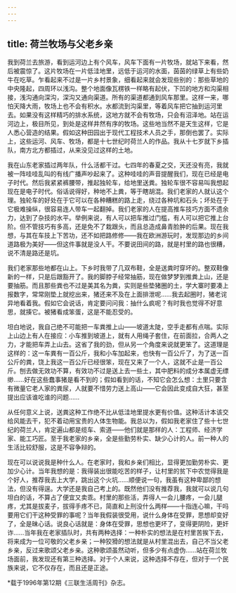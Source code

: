 ```yaml
---
---
---
```

title: 荷兰牧场与父老乡亲
---

我到荷兰去旅游，看到运河边上有个风车，风车下面有一片牧场，就站下来看，然后被震惊了。这片牧场在一片低洼地里，远低于运河的水面，茵茵的绿草上有些奶牛在吃草。乍看起来不过是一片乡村景象，细看起来就会发现些别的：那些草地的中央隆起，四周环以浅沟。整个地面像瓦楞铁一样略有起伏，下凹的地方和沟渠相接，浅沟通向深沟，深沟又通向渠道。所有的渠道都通到风车那里。这样一来，哪怕天降大雨，牧场上也不会有积水。水都流到沟渠里，等着风车把它抽到运河里去。如果没有这样精巧的排水系统，这地方就不会有牧场，只会有沼泽地。站在运河边上，极目所见，到处是这样井然有序的牧场。这些地当然不是天生这样，它是人悉心营造的结果。假如这种田园出于现代工程技术人员之手，那倒也罢了。实际上，这些运河、风车、牧场，都是十七世纪时荷兰人的作品。我从十七岁就下乡插队，南方北方都插过，从来没见过这样的土地。

我在山东老家插过两年队，什么活都干过。七四年的春夏之交，天还没有亮，我就被一阵哇哇乱叫的有线广播声吵起来了。这种哇哇的声音提醒我们，现在已经是电子时代。然后我紧紧裤腰带，推起独轮车，给地里送粪。独轮车很不容易叫我想起现在是电子时代。俗话说得好，种地不上粪，等于瞎胡混。我们老家的人就认这个理。独轮车的好处在于它可以在各种糟糕的路上走，绕过各种坑和石头；坏处在于它极难操纵，很容易连人带车一起翻掉。我们老家的人在提高推车技巧方面不遗余力，达到了杂技的水平。举例来说，有人可以把车推过门槛，有人可以把它推上台阶。但不管技巧有多高，还是免不了栽跟头，而且总造成鼻青脸肿的后果。现在我想，与其在车技上下苦功，还不如把路修修——我在欧洲游玩时，发现那边的乡间道路极为美好——但这件事就是没人干。不要说田间的路，就是村里的路也很糟，说不清是路还是坑。

我们老家那些地都在山上。下乡时我带了几双布鞋，全是送粪时穿坏的。整双鞋像新的一样，只是后跟豁开了。我的脚脖子经常抽筋，现在做梦梦到推粪上山，还是要抽筋。而且那些粪也不过是美其名为粪，实则是些垫猪圈的土，学大寨时要凑上报数字，常常刚垫上就挖出来，猪还来不及在上面排泄呢……我去起圈时，猪老诧异地看着我。假如它会说话，肯定要问问我：抽什么疯呢？有时我也觉得不好意思，就揍它。被猪看成笨蛋，这是不能忍受的。

坦白地说，我自己绝不可能把一车粪推上山——坡道太陡，空手走都有点喘。实际上山边上有人在接应：小车推到坡道上，就有人用绳子套住，在前面拉，合两人之力，才能把车弄上山去。这省了我的劲，但从另一个角度来说就更笨了。这道理是这样的：这一车粪有一百公斤，我和小车加起来，也快有一百公斤了，为了送一百公斤的粪，饶上我这一百公斤已经很笨，现在又来了一个人，这就不止是一百公斤。刨去做无效功不算，有效功不过是送上去一些土，其中肥料的成分本属虚无缥缈……好在这些蠢事猪是看不到的；假如看到的话，不知它会怎么想：土里只要含有微量它老人家的粪尿，人就要不惜劳力送上高山——它会因此变成自大狂，甚至提出应该谁吃谁的问题……

从任何意义上说，送粪这种工作绝不比从低洼地里提水更有价值。这种活计本该交给风能去干，犯不着动用宝贵的人体生物能。我总以为，假如我老家住了些十七世纪的荷兰人，肯定遍山都是缆车、索道——他们就是那样的人：工程师、经济学家、能工巧匠。至于我老家的乡亲，全是些勤劳朴实、缺少心计的人。前一种人的生活比较舒服，这是不容争辩的。

现在可以说说我是种什么人。在老家时，我和乡亲们相比，显得更加勤劳朴实、更加少心计。当年我想的是：我得装出很能吃苦的样子，让村里的贫下中农觉得我是个好人，推荐我去上大学，跳出这个火坑……顺便说一句，我虽有这种卑鄙的想法，但没有得逞。大学还是我自己考上的。既然他们没有推荐我，我就可以说几句坦白的话，不算占了便宜又卖乖。村里的那些活，弄得人一会儿腰疼，一会儿腿疼，尤其是拔麦子，拔得手疼不已，简直和上刑没什么两样——十指连心嘛，干吗要用它们干这种受罪的事呢？当年我假装很受用，说什么身体在受罪，思想却变好了，全是昧心话。说良心话就是：身体在受罪，思想也更坏了，变得更阴险，更奸诈……当年我在老家插队时，共有两种选择：一种朴实的想法是在村里苦挨下去，将来成为一位可敬的父老乡亲；一种狡猾的想法就是从村里混出去，自己不当父老乡亲，反过来歌颂父老乡亲。这种歌颂虽然动听，但多少有点虚伪……站在荷兰牧场面前，我发现还有第三种选择。对于个人来说，这种选择不存在，但对于一个民族来说，它不仅存在，而且还是正途。

*载于1996年第12期《三联生活周刊》杂志。